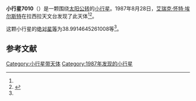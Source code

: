 {{Infobox planet
| bgcolour = #FFFFC0
| name = 7010 Locke
| symbol = 
| image = 
| caption = 
| discovery = yes
| discovery_ref = 
| discoverer = [[艾瑞克·怀特·埃尔斯特|艾瑞克·怀特·埃尔斯特]]
| discovery_site = [[拉西拉天文台|拉西拉天文台]] 
| discovered = 1987年8月28日
| designations = yes
| mp_name = 
| named_after = 
| alt_names = 1987 QH3/ 1982 DG / 1984 YD1 / 1987 SE2
| mp_category = [[主带小行星|主带小行星]]
| orbit_ref = <ref name="a">[http://ssd.jpl.nasa.gov/sbdb.cgi?sstr=7010 7010 Locke] {{Wayback|url=http://ssd.jpl.nasa.gov/sbdb.cgi?sstr=7010 |date=20201124022816 }}，小行星數據庫瀏覽器（JPL Small-Body Database Browser）－[[美国国家航空航天局|美国国家航空航天局]]喷气推进实验室</ref>
| epoch = 2456400.5 (2013年4月18日更新)
| aphelion = {{convert|2.603698261391378|AU|km|3|abbr=on|lk=out}}
| perihelion = {{convert|1.963521068900739|AU|km|3|abbr=on}}
| semimajor = {{convert|2.283609665146059|AU|km|3|abbr=on}}
| eccentricity = 0.140167823
| period = 1260.466291 [[日|日]]<br />3.45[[儒略年|儒略年]]
| avg_speed = 
| inclination = 6.307394298631394
| asc_node = 355.9906983338153
| mean_anomaly = 
| arg_peri = 38.9914645261008
| satellites = 
| physical_characteristics = yes
| dimensions = 
| mass = 
| density = 
| surface_grav = 
| escape_velocity = 
| sidereal_day = 
| axial_tilt = 
| pole_ecliptic_lat = 
| pole_ecliptic_lon = 
| albedo = 
| temperatures= 
| temp_name1 = 
| mean_temp_1 = 
| max_temp_1 = 
| temp_name2 = 
| max_temp_2 = 
| spectral_type = 
| abs_magnitude = 38.9914645261008
}}

'''小行星7010'''（{{lang-en|7010 Locke}}）是一颗围绕[[太阳|太阳]][[公转|公转]]的[[小行星|小行星]]。1987年8月28日，[[艾瑞克·怀特·埃尔斯特|艾瑞克·怀特·埃尔斯特]]在拉西拉天文台发现了此天体<ref name="a" /><ref>{{cite news|title=小行星列表|url=http://cfa-www.harvard.edu/iau/lists/NumberedMPs.txt|accessdate=2013-07-08|newspaper=哈佛大学|archive-date=2008-05-17|archive-url=https://web.archive.org/web/20080517010638/http://cfa-www.harvard.edu/iau/lists/NumberedMPs.txt|dead-url=no}}</ref>。

这颗小行星的[[绝对星等|绝对星等]]为38.9914645261008等<ref name="a" />。

==参考文献==
{{reflist}}
{{Minor Planet Number|[[小行星7009|小行星7009]]|[[小行星7011|小行星7011]]}}

{{小天体}}

[[Category:小行星带天体|Category:小行星带天体]]
[[Category:1987年发现的小行星|Category:1987年发现的小行星]]

{{asteroid-stub}}